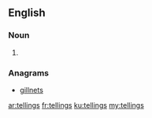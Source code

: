 ==English==

===Noun===
{{head|en|plural}}

# {{plural of|telling|lang=en}}

===Anagrams===
* [[gillnets#English|gillnets]]

[[ar:tellings]]
[[fr:tellings]]
[[ku:tellings]]
[[my:tellings]]